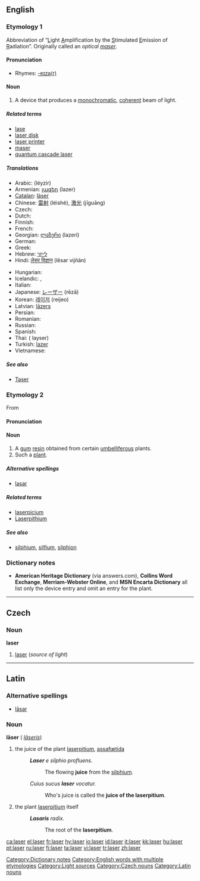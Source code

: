 {{see|Laser|láser|làser}}
==English==

===Etymology 1===
Abbreviation of “<U>L</U>ight <U>A</U>mplification by the <U>S</U>timulated <U>E</U>mission of <U>R</U>adiation”. Originally called an ''optical [[maser]]''.

{{rfc-level|check placement of Pronunciation}}
====Pronunciation====
*Rhymes: [[Rhymes:English:-eɪzə(r)|-eɪzə(r)]]

====Noun====
{{wikipedia}}
{{en-noun}}

# A device that produces a [[monochromatic]], [[coherent]] beam of light.

=====Related terms=====
*[[lase]]
*[[laser disk]]
*[[laser printer]]
*[[maser]]
*[[quantum cascade laser]]

=====Translations=====
{{trans-top|device producing beam of light}}
* Arabic: {{Arab|[[ليزر]]}} (léyzir) {{m}}
* Armenian: [[լազեր]] (lazer)
* [[Catalan]]: [[làser]] {{m}}
* Chinese: [[雷射]] (léishè), [[激光]] (jīguāng)
* Czech: {{t-|cs|laser|m}}
* Dutch: {{t-|nl|laser}}
* Finnish: {{t+|fi|laser}}
* French: {{t+|fr|laser|m}}
* Georgian: [[ლაზერი]] (lazeri)
* German: {{t+|de|Laser|m}}
* Greek: {{t+|el|λέιζερ|tr=léizer|sc=Grek}}
* Hebrew: [[לייזר]]
* Hindi: [[लेसर विज्ञान]] (lēsar vijñān)
{{trans-mid}}
* Hungarian: {{t+|hu|lézer}}
* Icelandic: {{t-|is|leysir|m}}, {{t-|is|leysigeisli|m}}
* Italian: {{t+|it|laser|m}}
* Japanese: [[レーザー]] (rēzā)
* Korean: [[레이저]] (reijeo)
* Latvian: [[lāzers]] {{m}}
* Persian: {{fa-Arab|[[لیزر]]}}
* Romanian: {{t-|ro|laser|n}}
* Russian: {{t+|ru|лазер|m|tr=lázer|sc=Cyrl}}
* Spanish: {{t-|es|láser|m}}
* Thai: {{Thai|[[เลเซอร์]]}} ( layser)
* Turkish: [[lazer]]
* Vietnamese: {{t+|vi|la-de|xs=Vietnamese}}
{{trans-bottom}}

=====See also=====
*[[Taser]]

===Etymology 2===
From {{L.}}

====Pronunciation====
{{rfp}}

====Noun====
{{en-noun}}

# A [[gum]] [[resin]] obtained from certain [[umbelliferous]] plants.
# Such a [[plant]].

=====Alternative spellings=====
*[[lasar]]

=====Related terms=====
*[[laserpicium]]
*[[Laserpithium]]<!-- rare, capitalization?? -->

=====See also=====
*[[silphium]], [[silfium]], [[silphion]]

===Dictionary notes===
*'''American Heritage Dictionary''' (via answers.com), '''Collins Word Exchange''', '''Merriam-Webster Online''', and '''MSN Encarta Dictionary''' all list only the device entry and omit an entry for the plant.

[[Category:Dictionary notes]]
[[Category:English words with multiple etymologies]]
[[Category:Light sources]]

----

==Czech==

===Noun===
'''laser''' {{m}}

# [[#English|laser]] (''source of light'')

[[Category:Czech nouns]]

----

==Latin==

===Alternative spellings===
*[[lasar#Latin|lāsar]]

===Noun===
'''lāser''' {{n}} ({{gen}} ''[[laseris#Latin|lāseris]]'')

# the juice of the plant [[laserpitium]], [[assafœtida]]
#: '''''Laser''' e silphio profluens.''
#:: The flowing '''juice''' from the [[silphium]].
#: ''Cuius sucus '''laser''' vocatur.''
#:: Who's juice is called the '''juice of the laserpitium'''.
# {{context|plants|lang=la}} the plant [[laserpitium]] itself
#: '''''Lasaris''' radix.''
#:: The root of the '''laserpitium'''.

[[Category:Latin nouns]]

[[ca:laser]]
[[el:laser]]
[[fr:laser]]
[[hy:laser]]
[[io:laser]]
[[id:laser]]
[[it:laser]]
[[kk:laser]]
[[hu:laser]]
[[pt:laser]]
[[ru:laser]]
[[fi:laser]]
[[ta:laser]]
[[vi:laser]]
[[tr:laser]]
[[zh:laser]]